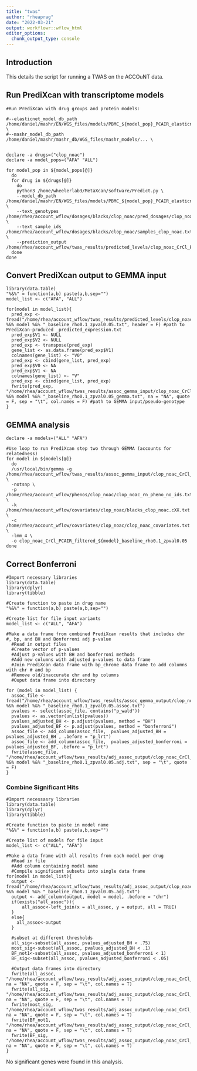 ```yaml
---
title: "twas"
author: "rheaprag"
date: "2022-03-21"
output: workflowr::wflow_html
editor_options:
  chunk_output_type: console
---
```


## Introduction

This details the script for running a TWAS on the ACCOuNT data. 

## Run PrediXcan with transcriptome models

```{}
#Run PrediXcan with drug groups and protein models:

#--elasticnet_model_db_path /home/daniel/mashr/EN/WGS_files/models/PBMC_${model_pop}_PCAIR_elasticnet_models_rho0.1_zpval0.05.db \
#--mashr_model_db_path /home/daniel/mashr/mashr_db/WGS_files/mashr_models/... \


declare -a drugs=("clop_noac")
declare -a model_pops=("AFA" "ALL")

for model_pop in ${model_pops[@]}
  do
  for drug in ${drugs[@]}
    do
    python3 /home/wheelerlab3/MetaXcan/software/Predict.py \
    --model_db_path /home/daniel/mashr/EN/WGS_files/models/PBMC_${model_pop}_PCAIR_elasticnet_models_rho0.1_zpval0.05.db \
    --text_genotypes /home/rhea/account_wflow/dosages/blacks/clop_noac/pred_dosages/clop_noacchr*.dosage.txt.gz \
    --text_sample_ids /home/rhea/account_wflow/dosages/blacks/clop_noac/samples_clop_noac.txt \
    --prediction_output /home/rhea/account_wflow/twas_results/predicted_levels/clop_noac_CrCl_PCAIR_filtered_${model_pop}_baseline_rho0.1_zpval0.05.txt
  done
done
```

## Convert PrediXcan output to GEMMA input

``` {}
library(data.table)
"%&%" = function(a,b) paste(a,b,sep="")
model_list <- c("AFA", "ALL")

for(model in model_list){
  pred_exp <- fread("/home/rhea/account_wflow/twas_results/predicted_levels/clop_noac_CrCl_PCAIR_filtered_" %&% model %&% "_baseline_rho0.1_zpval0.05.txt", header = F) #path to PrediXcan-produced _predicted_expression.txt
  pred_exp$V1 <- NULL
  pred_exp$V2 <- NULL
  pred_exp <- transpose(pred_exp)
  gene_list <- as.data.frame(pred_exp$V1)
  colnames(gene_list) <- "V0"
  pred_exp <- cbind(gene_list, pred_exp)
  pred_exp$V0 <- NA
  pred_exp$V1 <- NA
  colnames(gene_list) <- "V"
  pred_exp <- cbind(gene_list, pred_exp)
  fwrite(pred_exp, "/home/rhea/account_wflow/twas_results/assoc_gemma_input/clop_noac_CrCl_PCAIR_filtered_" %&% model %&% "_baseline_rho0.1_zpval0.05_gemma.txt", na = "NA", quote = F, sep = "\t", col.names = F) #path to GEMMA input/pseudo-genotype
}
```

## GEMMA analysis

```{}
declare -a models=("ALL" "AFA")

#Use loop to run PrediXcan step two through GEMMA (accounts for relatedness)
for model in ${models[@]}
  do
  /usr/local/bin/gemma -g /home/rhea/account_wflow/twas_results/assoc_gemma_input/clop_noac_CrCl_PCAIR_filtered_${model}_baseline_rho0.1_zpval0.05_gemma.txt \
  -notsnp \
  -p /home/rhea/account_wflow/phenos/clop_noac/clop_noac_rn_pheno_no_ids.txt \
  -k /home/rhea/account_wflow/covariates/clop_noac/blacks_clop_noac.cXX.txt \
  -c /home/rhea/account_wflow/covariates/clop_noac/clop_noac_covariates.txt \
  -lmm 4 \
  -o clop_noac_CrCl_PCAIR_filtered_${model}_baseline_rho0.1_zpval0.05
done
```

## Correct Bonferroni

```{}
#Import necessary libraries
library(data.table)
library(dplyr)
library(tibble)

#Create function to paste in drug name
"%&%" = function(a,b) paste(a,b,sep="")

#Create list for file input variants
model_list <- c("ALL", "AFA") 

#Make a data frame from combined PrediXcan results that includes chr #, bp, and BH and Bonferroni adj p-value
  #Read in output files
  #Create vector of p-values
  #Adjust p-values with BH and bonferroni methods
  #Add new columns with adjusted p-values to data frame
  #Join PrediXcan data frame with bp_chrome data frame to add columns with chr # and bp
  #Remove old/inaccurate chr and bp columns
  #Ouput data frame into directory

for (model in model_list) {
  assoc_file <- fread("/home/rhea/account_wflow/twas_results/assoc_gemma_output/clop_noac_CrCl_PCAIR_filtered_" %&% model %&% "_baseline_rho0.1_zpval0.05.assoc.txt")
  pvalues <- select(assoc_file, contains("p_wald"))
  pvalues <- as.vector(unlist(pvalues))
  pvalues_adjusted_BH <- p.adjust(pvalues, method = "BH")
  pvalues_adjusted_BF <- p.adjust(pvalues, method = "bonferroni")
  assoc_file <- add_column(assoc_file,  pvalues_adjusted_BH = pvalues_adjusted_BH , .before = "p_lrt")
  assoc_file <- add_column(assoc_file,  pvalues_adjusted_bonferroni = pvalues_adjusted_BF, .before = "p_lrt")
  fwrite(assoc_file, "/home/rhea/account_wflow/twas_results/adj_assoc_output/clop_noac_CrCl_PCAIR_filtered_" %&% model %&% "_baseline_rho0.1_zpval0.05.adj.txt", sep = "\t", quote = F)
}
```

### Combine Significant Hits
```{}
#Import necessasry libraries
library(data.table)
library(dplyr)
library(tibble)

#Create function to paste in model name
"%&%" = function(a,b) paste(a,b,sep="")

#Create list of models for file input
model_list <- c("ALL", "AFA")

#Make a data frame with all results from each model per drug
  #Read in file
  #Add column containing model name
  #Compile significant subsets into single data frame
for(model in model_list){
  output <- fread("/home/rhea/account_wflow/twas_results/adj_assoc_output/clop_noac_CrCl_PCAIR_filtered_" %&% model %&% "_baseline_rho0.1_zpval0.05.adj.txt")
  output <- add_column(output, model = model, .before = "chr")
  if(exists("all_assoc")){
      all_assoc<-left_join(x = all_assoc, y = output, all = TRUE)
  }
  else{
    all_assoc<-output
  }

  #subset at different thresholds
  all_sig<-subset(all_assoc, pvalues_adjusted_BH < .75)
  most_sig<-subset(all_assoc, pvalues_adjusted_BH < .1)
  BF_not1<-subset(all_assoc, pvalues_adjusted_bonferroni < 1)
  BF_sig<-subset(all_assoc, pvalues_adjusted_bonferroni < .05)
   
  #Output data frames into directory
  fwrite(all_assoc, "/home/rhea/account_wflow/twas_results/adj_assoc_output/clop_noac_CrCl_allassoc_PCAIR_PAV_filtered_baseline_rho0.1_zpval0.05.adj.txt", na = "NA", quote = F, sep = "\t", col.names = T) 
  fwrite(all_sig, "/home/rhea/account_wflow/twas_results/adj_assoc_output/clop_noac_CrCl_sig_PCAIR_PAV_filtered_baseline_rho0.1_zpval0.05.adj.txt", na = "NA", quote = F, sep = "\t", col.names = T) 
  fwrite(most_sig, "/home/rhea/account_wflow/twas_results/adj_assoc_output/clop_noac_CrCl_most_sig_PCAIR_PAV_filtered_baseline_rho0.1_zpval0.05.adj.txt", na = "NA", quote = F, sep = "\t", col.names = T) 
  fwrite(BF_not1, "/home/rhea/account_wflow/twas_results/adj_assoc_output/clop_noac_CrCl_BFnot1_PCAIR_PAV_filtered_baseline_rho0.1_zpval0.05.adj.txt", na = "NA", quote = F, sep = "\t", col.names = T) 
  fwrite(BF_sig, "/home/rhea/account_wflow/twas_results/adj_assoc_output/clop_noac_CrCl_BFsig_PCAIR_PAV_filtered_baseline_rho0.1_zpval0.05.adj.txt", na = "NA", quote = F, sep = "\t", col.names = T) 
}
```

No significant genes were found in this analysis. 

